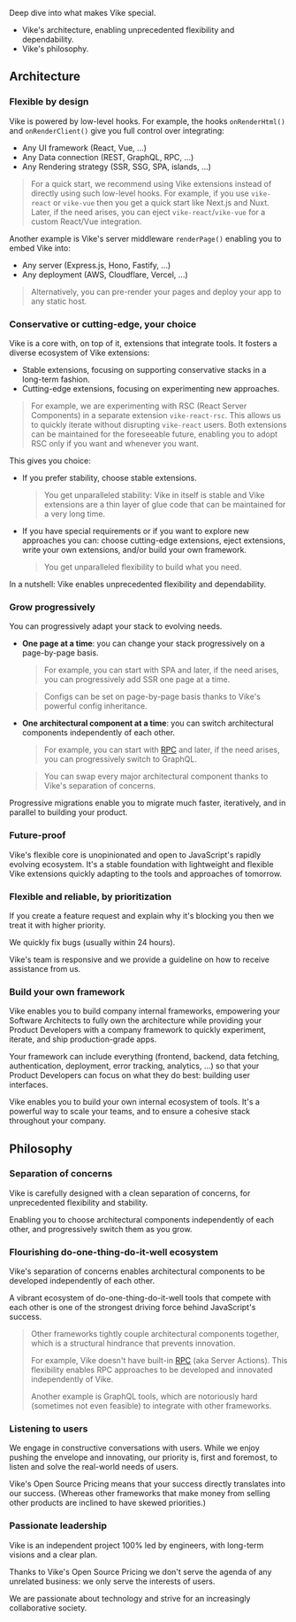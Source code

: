 
Deep dive into what makes Vike special.
- Vike's <Link href="#architecture">architecture</Link>, enabling unprecedented flexibility and dependability.
- Vike's <Link href="#philosophy">philosophy</Link>.



## Architecture

### Flexible by design

Vike is powered by low-level hooks. For example, the hooks <Link href="/onRenderHtml">`onRenderHtml()`</Link> and <Link href="/onRenderClient">`onRenderClient()`</Link> give you full control over integrating:
 - Any UI framework (React, Vue, ...)
 - Any Data connection (REST, GraphQL, RPC, ...)
 - Any Rendering strategy (SSR, SSG, SPA, islands, ...)

> For a quick start, we recommend using <Link href="/extensions">Vike extensions</Link> instead of directly using such low-level hooks. For example, if you use `vike-react` or `vike-vue` then you get a quick start like Next.js and Nuxt. Later, if the need arises, you can <Link href="/eject">eject</Link> `vike-react`/`vike-vue` for a custom React/Vue integration.

Another example is Vike's server middleware <Link href="/renderPage"><code>renderPage()</code></Link> enabling you to embed Vike into:
- Any server (Express.js, Hono, Fastify, ...)
- Any deployment (AWS, Cloudflare, Vercel, ...)

> Alternatively, you can <Link href="/pre-rendering">pre-render your pages</Link> and deploy your app to any static host.


### Conservative or cutting-edge, your choice

Vike is a core with, on top of it, <Link href="/extensions">extensions</Link> that integrate tools. It fosters a diverse ecosystem of Vike extensions:
 - Stable extensions, focusing on supporting conservative stacks in a long-term fashion.
 - Cutting-edge extensions, focusing on experimenting new approaches.

> For example, we are experimenting with RSC (React Server Components) in a separate extension `vike-react-rsc`. This allows us to quickly iterate without disrupting `vike-react` users. Both extensions can be maintained for the foreseeable future, enabling you to adopt RSC only if you want and whenever you want.

This gives you choice:
 - If you prefer stability, choose stable extensions.
   > You get unparalleled stability: Vike in itself is stable and Vike extensions are a thin layer of glue code that can be maintained for a very long time.
 - If you have special requirements or if you want to explore new approaches you can: choose cutting-edge extensions, <Link href="/eject">eject extensions</Link>, write your own extensions, and/or <Link href="/build-your-own-framework">build your own framework</Link>.
   > You get unparalleled flexibility to build what you need.

In a nutshell: Vike enables unprecedented flexibility and dependability.


### Grow progressively

You can progressively adapt your stack to evolving needs.
 - **One page at a time**: you can <Link href="/config#powerful">change your stack progressively on a page-by-page basis</Link>.
   > For example, you can start with SPA and later, if the need arises, <Link href="/ssr">you can progressively add SSR</Link> one page at a time.

   > Configs can be set on page-by-page basis thanks to <Link href="/config#inheritance">Vike's powerful config inheritance</Link>.
 - **One architectural component at a time**: you can switch architectural components independently of each other.
   > For example, you can start with [RPC](https://telefunc.com/RPC) and later, if the need arises, you can progressively switch to GraphQL.

   > You can swap every major architectural component thanks to Vike's <Link href="#separation-of-concerns">separation of concerns</Link>.


Progressive migrations enable you to migrate much faster, iteratively, and in parallel to building your product.


### Future-proof

Vike's flexible core is unopinionated and open to JavaScript's rapidly evolving ecosystem. It's a stable foundation with lightweight and flexible Vike extensions quickly adapting to the tools and approaches of tomorrow.


### Flexible and reliable, by prioritization

If you create a feature request and explain why it's blocking you then we treat it with higher priority.

We quickly fix bugs (usually within 24 hours).

Vike's team is responsive and we provide <Link href="/faq#how-can-i-reach-out-for-help">a guideline</Link> on how to receive assistance from us.


### Build your own framework

Vike enables you to <Link href="/build-your-own-framework">build company internal frameworks</Link>, empowering your Software Architects to fully own the architecture while providing your Product Developers with a company framework to quickly experiment, iterate, and ship production-grade apps.

Your framework can include everything (frontend, backend, data fetching, authentication, deployment, error tracking, analytics, ...) so that your Product Developers can focus on what they do best: building user interfaces.

Vike enables you to build your own internal ecosystem of tools. It's a powerful way to scale your teams, and to ensure a cohesive stack throughout your company.




## Philosophy


### Separation of concerns

Vike is carefully designed with a clean separation of concerns, for unprecedented flexibility and stability.

Enabling you to choose architectural components independently of each other, and progressively switch them as you grow.


### Flourishing do-one-thing-do-it-well ecosystem

Vike's separation of concerns enables architectural components to be developed independently of each other.

A vibrant ecosystem of do-one-thing-do-it-well tools that compete with each other is one of the strongest driving force behind JavaScript's success.

> Other frameworks tightly couple architectural components together, which is a structural hindrance that prevents innovation.
>
> For example, Vike doesn't have built-in [RPC](https://telefunc.com/RPC) (aka Server Actions). This flexibility enables RPC approaches to be developed and innovated independently of Vike.
>
> Another example is GraphQL tools, which are notoriously hard (sometimes not even feasible) to integrate with other frameworks.


### Listening to users

We engage in constructive conversations with users. While we enjoy pushing the envelope and innovating, our priority is, first and foremost, to listen and solve the real-world needs of users.

Vike's <Link href="/pricing">Open Source Pricing</Link> means that your success directly translates into our success. (Whereas other frameworks that make money from selling other products are inclined to have skewed priorities.)


### Passionate leadership

Vike is an independent project 100% led by engineers, with long-term visions and a clear plan.

Thanks to Vike's <Link href="/pricing">Open Source Pricing</Link> we don't serve the agenda of any unrelated business: we only serve the interests of users.

We are passionate about technology and strive for an increasingly collaborative society.
